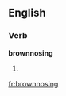 
==English==

===Verb===
'''brownnosing'''

# {{present participle of|[[brownnose]]}}

[[fr:brownnosing]]